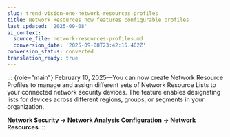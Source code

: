 ```yaml
---
slug: trend-vision-one-network-resources-profiles
title: Network Resources now features configurable profiles
last_updated: '2025-09-08'
ai_context:
  source_file: network-resources-profiles.md
  conversion_date: '2025-09-08T23:42:15.402Z'
conversion_status: converted
translation_ready: true
---
```


::: {role="main"}
February 10, 2025—You can now create Network Resource Profiles to manage and assign different sets of Network Resource Lists to your connected network security devices. The feature enables designating lists for devices across different regions, groups, or segments in your organization.

**Network Security → Network Analysis Configuration → Network Resources**
:::
